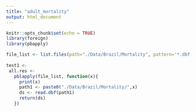 ```yaml
---
title: "adult_mortality"
output: html_document
---
```


```r
knitr::opts_chunk$set(echo = TRUE)
library(foreign)
library(pbapply)
```


```r
file_list <- list.files(path="./Data/Brazil/Mortality", pattern='*.dbf')
  
test1 <- 
 all.res <-
   pblapply(file_list, function(x){
     print(x)
     path1 <- paste0("./Data/Brazil/Mortality/",x)
     ds <- read.dbf(path1)
     return(ds)
   })
```


